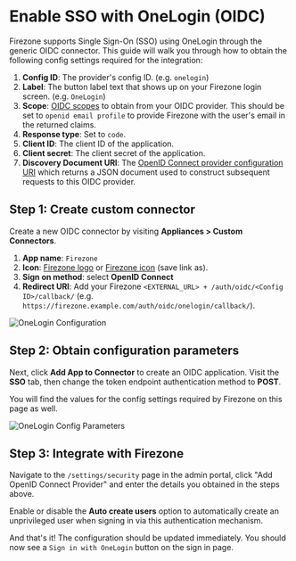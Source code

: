 # Enable SSO with OneLogin (OIDC)

Firezone supports Single Sign-On (SSO) using OneLogin through the generic OIDC
connector. This guide will walk you through how to obtain the following config
settings required for the integration:

1. **Config ID**: The provider's config ID. (e.g. `onelogin`)
1. **Label**: The button label text that shows up on your Firezone login screen.
   (e.g. `OneLogin`)
1. **Scope**:
   [OIDC scopes](https://openid.net/specs/openid-connect-basic-1_0.html#Scopes)
   to obtain from your OIDC provider. This should be set to
   `openid email profile` to provide Firezone with the user's email in the
   returned claims.
1. **Response type**: Set to `code`.
1. **Client ID**: The client ID of the application.
1. **Client secret**: The client secret of the application.
1. **Discovery Document URI**: The
   [OpenID Connect provider configuration URI](https://openid.net/specs/openid-connect-discovery-1_0.html#ProviderConfig)
   which returns a JSON document used to construct subsequent requests to this
   OIDC provider.

## Step 1: Create custom connector

Create a new OIDC connector by visiting **Appliances > Custom Connectors**.

1. **App name**: `Firezone`
1. **Icon**:
   [Firezone logo](https://user-images.githubusercontent.com/52545545/156854754-da66a9e1-33d5-47f5-877f-eff8b330ab2b.png)
   or
   [Firezone icon](https://user-images.githubusercontent.com/52545545/156854754-da66a9e1-33d5-47f5-877f-eff8b330ab2b.png)
   (save link as).
1. **Sign on method**: select **OpenID Connect**
1. **Redirect URI**: Add your Firezone
   `<EXTERNAL_URL> + /auth/oidc/<Config ID>/callback/` (e.g.
   `https://firezone.example.com/auth/oidc/onelogin/callback/`).

![OneLogin Configuration](https://user-images.githubusercontent.com/52545545/173190108-569e5cb5-e66b-4505-a4c5-fedd22872a04.png)

## Step 2: Obtain configuration parameters

Next, click **Add App to Connector** to create an OIDC application. Visit the
**SSO** tab, then change the token endpoint authentication method to **POST**.

You will find the values for the config settings required by Firezone on this
page as well.

![OneLogin Config Parameters](https://user-images.githubusercontent.com/52545545/180120191-dfeab4ef-d7f5-4c04-a7b2-7d9338af34e6.png)

## Step 3: Integrate with Firezone

Navigate to the `/settings/security` page in the admin portal, click "Add OpenID
Connect Provider" and enter the details you obtained in the steps above.

Enable or disable the **Auto create users** option to automatically create an
unprivileged user when signing in via this authentication mechanism.

And that's it! The configuration should be updated immediately. You should now
see a `Sign in with OneLogin` button on the sign in page.
